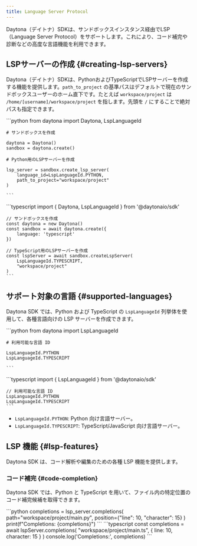 ```yaml
---
title: Language Server Protocol
---
```



Daytona（デイトナ）SDKは、サンドボックスインスタンス経由でLSP（Language Server Protocol）をサポートします。これにより、コード補完や診断などの高度な言語機能を利用できます。

## LSPサーバーの作成 \{#creating-lsp-servers\}

Daytona（デイトナ）SDKは、PythonおよびTypeScriptでLSPサーバーを作成する機能を提供します。`path_to_project` の基準パスはデフォルトで現在のサンドボックスユーザーのホーム直下です。たとえば `workspace/project` は `/home/[username]/workspace/project` を指します。先頭を `/` にすることで絶対パスも指定できます。

<Tabs>
  <TabItem label="Python" icon="seti:python">
    ```python
    from daytona import Daytona, LspLanguageId

    # サンドボックスを作成

    daytona = Daytona()
    sandbox = daytona.create()

    # Python用のLSPサーバーを作成

    lsp_server = sandbox.create_lsp_server(
        language_id=LspLanguageId.PYTHON,
        path_to_project="workspace/project"
    )

    ```
  </TabItem>

  <TabItem label="TypeScript" icon="seti:typescript">
    ```typescript
    import { Daytona, LspLanguageId } from '@daytonaio/sdk'

    // サンドボックスを作成
    const daytona = new Daytona()
    const sandbox = await daytona.create({
        language: 'typescript'
    })

    // TypeScript用のLSPサーバーを作成
    const lspServer = await sandbox.createLspServer(
        LspLanguageId.TYPESCRIPT,
        "workspace/project"
    )
    ```
  </TabItem>
</Tabs>

## サポート対象の言語 \{#supported-languages\}

Daytona SDK では、Python および TypeScript の `LspLanguageId` 列挙体を使用して、各種言語向けの LSP サーバーを作成できます。

<Tabs>
  <TabItem label="Python" icon="seti:python">
    ```python
    from daytona import LspLanguageId

    # 利用可能な言語 ID

    LspLanguageId.PYTHON
    LspLanguageId.TYPESCRIPT

    ```
  </TabItem>

  <TabItem label="TypeScript" icon="seti:typescript">
    ```typescript
    import { LspLanguageId } from '@daytonaio/sdk'

    // 利用可能な言語 ID
    LspLanguageId.PYTHON      
    LspLanguageId.TYPESCRIPT    
    ```
  </TabItem>
</Tabs>

* `LspLanguageId.PYTHON`: Python 向け言語サーバー。
* `LspLanguageId.TYPESCRIPT`: TypeScript/JavaScript 向け言語サーバー。

## LSP 機能 \{#lsp-features\}

Daytona SDK は、コード解析や編集のための各種 LSP 機能を提供します。

### コード補完 \{#code-completion\}

Daytona SDK では、Python と TypeScript を用いて、ファイル内の特定位置のコード補完候補を取得できます。

<Tabs>
  <TabItem label="Python" icon="seti:python">
    ```python
    completions = lsp_server.completions(
        path="workspace/project/main.py",
        position={"line": 10, "character": 15}
    )
    print(f"Completions: {completions}")
    ```
  </TabItem>

  <TabItem label="TypeScript" icon="seti:typescript">
    ```typescript
    const completions = await lspServer.completions(
        "workspace/project/main.ts",
        { line: 10, character: 15 }
    )
    console.log('Completions:', completions)
    ```
  </TabItem>
</Tabs>
